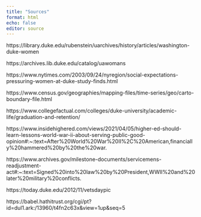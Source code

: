 ```yaml
---
title: "Sources"
format: html
echo: false
editor: source
---
```



https://library.duke.edu/rubenstein/uarchives/history/articles/washington-duke-women

https://archives.lib.duke.edu/catalog/uawomans

https://www.nytimes.com/2003/09/24/nyregion/social-expectations-pressuring-women-at-duke-study-finds.html 

https://www.census.gov/geographies/mapping-files/time-series/geo/carto-boundary-file.html

https://www.collegefactual.com/colleges/duke-university/academic-life/graduation-and-retention/

https://www.insidehighered.com/views/2021/04/05/higher-ed-should-learn-lessons-world-war-ii-about-serving-public-good-opinion#:~:text=After%20World%20War%20II%2C%20American,financially%20hammered%20by%20the%20war.

https://www.archives.gov/milestone-documents/servicemens-readjustment-act#:~:text=Signed%20into%20law%20by%20President,WWII%20and%20later%20military%20conflicts.

https://today.duke.edu/2012/11/vetsdaypic\

https://babel.hathitrust.org/cgi/pt?id=dul1.ark:/13960/t4fn2c63x&view=1up&seq=5